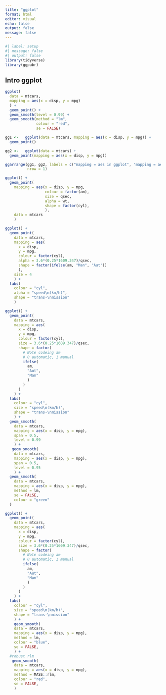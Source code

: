 ```yaml
---
title: "ggplot"
format: html
editor: visual
echo: false
output: false
message: false
---
```


```r
#| label: setup
#| message: false
#| output: false
library(tidyverse)
library(ggpubr)
```

## Intro ggplot

```r
ggplot(
  data = mtcars, 
  mapping = aes(x = disp, y = mpg)
  ) + 
  geom_point() +
  geom_smooth(level = 0.99) + 
  geom_smooth(method = "lm", 
              colour = "red", 
              se = FALSE)
```

```r
gg1 <-   ggplot(data = mtcars, mapping = aes(x = disp, y = mpg)) +
  geom_point()
```

```r
gg2 <-   ggplot(data = mtcars) +
  geom_point(mapping = aes(x = disp, y = mpg))
```

```r
ggarrange(gg1, gg2, labels = c("mapping = aes in ggplot", "mapping = aes in geom_*"),
          nrow = 1)
```

```r
ggplot() + 
  geom_point(
    mapping = aes(x = disp, y = mpg,
                  colour = factor(am),
                  size = qsec,
                  alpha = wt,
                  shape = factor(cyl),
                  ),
    data = mtcars
    )
```

```r
ggplot() +
  geom_point(
    data = mtcars,
    mapping = aes(
      x = disp, 
      y = mpg, 
      colour = factor(cyl), 
      alpha = 3.6*(0.25*1609.347)/qsec, 
      shape = factor(ifelse(am, "Man", "Aut"))
      ), 
    size = 4
    ) + 
  labs(
    colour = "cyl", 
    alpha = "speed\n(km/h)", 
    shape = "trans-\nmission"
    )
```

```r
ggplot() +
  geom_point(
    data = mtcars,
    mapping = aes(
      x = disp,
      y = mpg, 
      colour = factor(cyl), 
      size = 3.6*(0.25*1609.347)/qsec, 
      shape = factor(
        # Note codeing am
        # 0 automatic, 1 manual
        ifelse(
          am, 
          "Aut", 
          "Man"
          )
        )
      )
    ) +
  labs(
    colour = "cyl", 
    size = "speed\n(km/h)", 
    shape = "trans-\nmission"
    ) +
  geom_smooth(
    data = mtcars, 
    mapping = aes(x = disp, y = mpg),
    span = 0.5,
    level = 0.99
    ) +
   geom_smooth(
    data = mtcars, 
    mapping = aes(x = disp, y = mpg),
    span = 0.5,
    level = 0.95
    ) +
  geom_smooth(
    data = mtcars, 
    mapping = aes(x = disp, y = mpg),
    method = lm,
    se = FALSE,
    colour = "green"
  )
```

```r
ggplot() +
  geom_point(
    data = mtcars,
    mapping = aes(
      x = disp,
      y = mpg, 
      colour = factor(cyl), 
      size = 3.6*(0.25*1609.347)/qsec, 
      shape = factor(
        # Note codeing am
        # 0 automatic, 1 manual
        ifelse(
          am, 
          "Aut", 
          "Man"
          )
        )
      )
    ) +
  labs(
    colour = "cyl", 
    size = "speed\n(km/h)", 
    shape = "trans-\nmission"
    ) +
    geom_smooth(
    data = mtcars, 
    mapping = aes(x = disp, y = mpg),
    method = lm,
    colour = "blue",
    se = FALSE,
    ) +
  #robust rlm
   geom_smooth(
    data = mtcars, 
    mapping = aes(x = disp, y = mpg),
    method = MASS::rlm,
    colour = "red",
    se = FALSE,
    )
```
